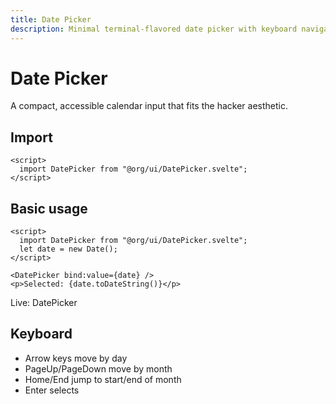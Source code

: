 ```yaml
---
title: Date Picker
description: Minimal terminal-flavored date picker with keyboard navigation.
---
```


# Date Picker

A compact, accessible calendar input that fits the hacker aesthetic.

## Import

```svelte
<script>
  import DatePicker from "@org/ui/DatePicker.svelte";
</script>
```

## Basic usage

```svelte preview
<script>
  import DatePicker from "@org/ui/DatePicker.svelte";
  let date = new Date();
</script>

<DatePicker bind:value={date} />
<p>Selected: {date.toDateString()}</p>
```
<div class="ahb-preview" data-ahb-component="DatePicker" data-ahb-props='{"variant":"cyberpunk"}'>Live: DatePicker</div>

## Keyboard

- Arrow keys move by day
- PageUp/PageDown move by month
- Home/End jump to start/end of month
- Enter selects
